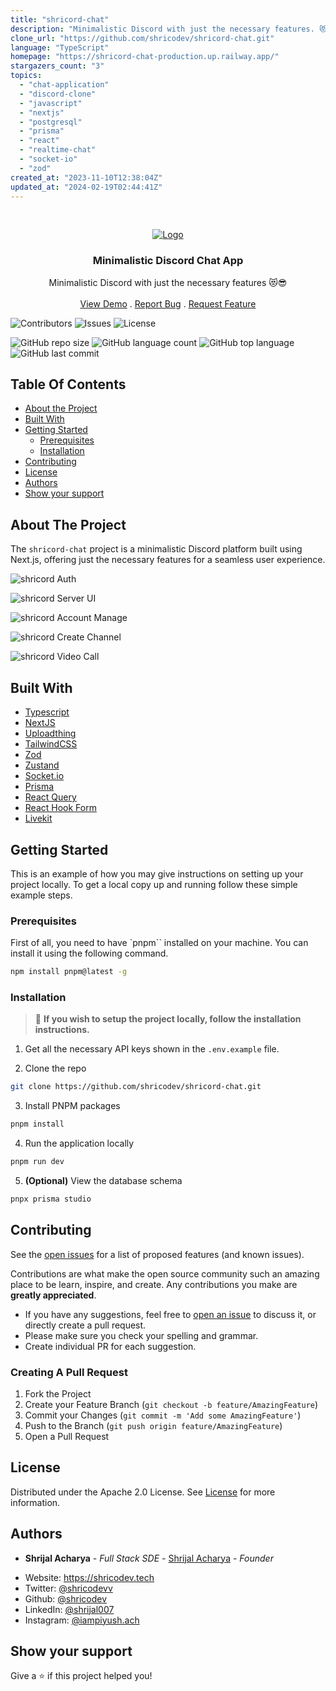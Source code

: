 ```yaml
---
title: "shricord-chat"
description: "Minimalistic Discord with just the necessary features. 😻😎"
clone_url: "https://github.com/shricodev/shricord-chat.git"
language: "TypeScript"
homepage: "https://shricord-chat-production.up.railway.app/"
stargazers_count: "3"
topics:
  - "chat-application"
  - "discord-clone"
  - "javascript"
  - "nextjs"
  - "postgresql"
  - "prisma"
  - "react"
  - "realtime-chat"
  - "socket-io"
  - "zod"
created_at: "2023-11-10T12:38:04Z"
updated_at: "2024-02-19T02:44:41Z"
---
```


<br/>
<p align="center">
  <a href="https://github.com/shricodev/shricord-chat">
    <img src="https://raw.githubusercontent.com/shricodev/shricord-chat/main/public/images/shricord-chat-2000-1500.png" alt="Logo" />
  </a>

  <h3 align="center">Minimalistic Discord Chat App</h3>

  <p align="center">
    Minimalistic Discord with just the necessary features 😻😎
    <br/>
    <br/>
    <a href="https://github.com/shricodev/shricord-chat">View Demo</a>
    .
    <a href="https://github.com/shricodev/shricord-chat/issues">Report Bug</a>
    .
    <a href="https://github.com/shricodev/shricord-chat/issues">Request Feature</a>
  </p>
</p>

![Contributors](https://img.shields.io/github/contributors/shricodev/shricord-chat?color=dark-green)
![Issues](https://img.shields.io/github/issues/shricodev/shricord-chat)
![License](https://img.shields.io/github/license/shricodev/shricord-chat)

![GitHub repo size](https://img.shields.io/github/repo-size/shricodev/shricord-chat?style=plastic)
![GitHub language count](https://img.shields.io/github/languages/count/shricodev/shricord-chat?style=plastic)
![GitHub top language](https://img.shields.io/github/languages/top/shricodev/shricord-chat?style=plastic)
![GitHub last commit](https://img.shields.io/github/last-commit/shricodev/shricord-chat?color=red&style=plastic)

## Table Of Contents

- [About the Project](#about-the-project)
- [Built With](#built-with)
- [Getting Started](#getting-started)
  - [Prerequisites](#prerequisites)
  - [Installation](#installation)
- [Contributing](#contributing)
- [License](#license)
- [Authors](#authors)
- [Show your support](#show-your-support)

## About The Project

The `shricord-chat` project is a minimalistic Discord platform built using Next.js, offering just the necessary features for a seamless user experience.

![shricord Auth](./public/images/readme-clerk-auth.png)

![shricord Server UI](./public/images/readme-server-ui.png)

![shricord Account Manage](./public/images/readme-clerk-account-manage.png)

![shricord Create Channel](./public/images/readme-create-channel.png)

![shricord Video Call](./public/images/readme-server-video-call.png)

## Built With

- [Typescript](https://www.typescriptlang.org/)
- [NextJS](https://nextjs.org)
- [Uploadthing](https://uploadthing.com)
- [TailwindCSS](https://tailwindcss.com/)
- [Zod](https://zod.dev/)
- [Zustand](https://github.com/pmndrs/zustand)
- [Socket.io](https://socket.io/)
- [Prisma](https://www.prisma.io/)
- [React Query](https://tanstack.com/query/latest)
- [React Hook Form](https://react-hook-form.com/)
- [Livekit](https://livekit.io/)

## Getting Started

This is an example of how you may give instructions on setting up your project locally.
To get a local copy up and running follow these simple example steps.

### Prerequisites

First of all, you need to have `pnpm`` installed on your machine. You can install it using the following command.

```sh
npm install pnpm@latest -g
```

### Installation

> 🔴 **If you wish to setup the project locally, follow the installation instructions.**

1. Get all the necessary API keys shown in the `.env.example` file.

2. Clone the repo

```sh
git clone https://github.com/shricodev/shricord-chat.git
```

3. Install PNPM packages

```sh
pnpm install
```

4. Run the application locally

```sh
pnpm run dev
```

5. **(Optional)** View the database schema

```sh
pnpx prisma studio
```

## Contributing

See the [open issues](https://github.com/shricodev/shricord-chat/issues) for a list of proposed features (and known issues).

Contributions are what make the open source community such an amazing place to be learn, inspire, and create. Any contributions you make are **greatly appreciated**.

- If you have any suggestions, feel free to [open an issue](https://github.com/shricodev/shricord-chat/issues/new) to discuss it, or directly create a pull request.
- Please make sure you check your spelling and grammar.
- Create individual PR for each suggestion.

### Creating A Pull Request

1. Fork the Project
2. Create your Feature Branch (`git checkout -b feature/AmazingFeature`)
3. Commit your Changes (`git commit -m 'Add some AmazingFeature'`)
4. Push to the Branch (`git push origin feature/AmazingFeature`)
5. Open a Pull Request

## License

Distributed under the Apache 2.0 License. See [License](https://github.com/shricodev/shricord-chat/blob/main/LICENSE) for more information.

## Authors

- **Shrijal Acharya** - _Full Stack SDE_ - [Shrijal Acharya](https://shricodev.tech) - _Founder_

* Website: https://shricodev.tech
* Twitter: [@shricodevv](https://twitter.com/shricodevv)
* Github: [@shricodev](https://github.com/shricodev)
* LinkedIn: [@shrijal007](https://linkedin.com/in/iamshrijal)
* Instagram: [@iampiyush.ach](https://www.instagram.com/iampiyush.ach/)

## Show your support

Give a ⭐️ if this project helped you!
